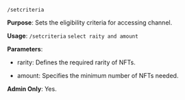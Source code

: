 `/setcriteria`

**Purpose**: Sets the eligibility criteria for accessing channel.

**Usage**: `/setcriteria` ```select raity and amount```

**Parameters**:

- rarity: Defines the required rarity of NFTs.

- amount: Specifies the minimum number of NFTs needed.

**Admin Only**: Yes.